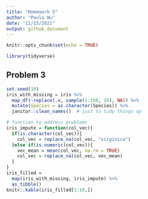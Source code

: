 ```yaml
---
title: "Homework 5"
author: "Paula Wu"
date: "11/15/2021"
output: github_document
---
```


```r
knitr::opts_chunk$set(echo = TRUE)
```
```r
library(tidyverse)
```

## Problem 3
```r
set.seed(10)
iris_with_missing = iris %>% 
  map_df(~replace(.x, sample(1:150, 20), NA)) %>%
  mutate(Species = as.character(Species)) %>% 
  janitor::clean_names()  # just to tidy things up
```
```r
# function to address problems
iris_impute = function(col_vec){
  if(is.character(col_vec)){
    col_vec = replace_na(col_vec, "virginica")
  }else if(is.numeric(col_vec)){
    vec_mean = mean(col_vec, na.rm = TRUE)
    col_vec = replace_na(col_vec, vec_mean)
  }
}
iris_filled = 
  map(iris_with_missing, iris_impute) %>% 
  as_tibble() 
knitr::kable(iris_filled[1:10,])
```

